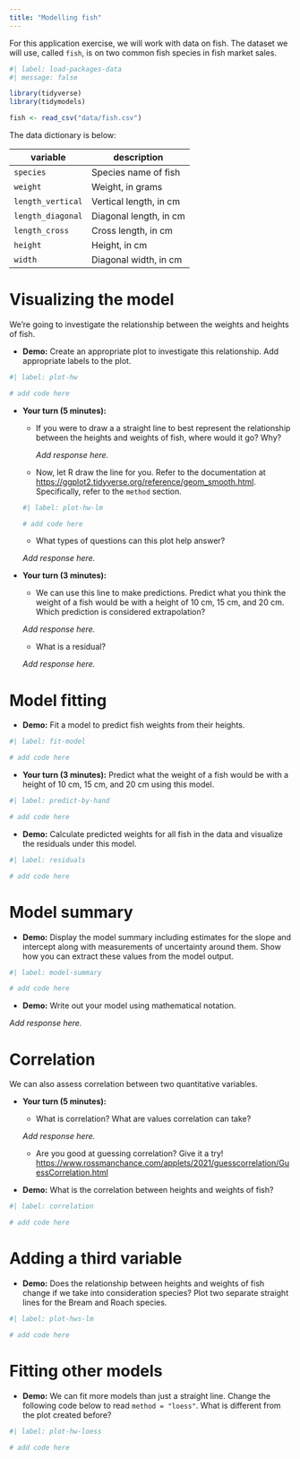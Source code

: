 ```yaml
---
title: "Modelling fish"
---
```


For this application exercise, we will work with data on fish.
The dataset we will use, called `fish`, is on two common fish species in fish market sales.

```r
#| label: load-packages-data
#| message: false

library(tidyverse)
library(tidymodels)

fish <- read_csv("data/fish.csv")
```

The data dictionary is below:

| **variable**      | **description**        |
|-------------------|------------------------|
| `species`         | Species name of fish   |
| `weight`          | Weight, in grams       |
| `length_vertical` | Vertical length, in cm |
| `length_diagonal` | Diagonal length, in cm |
| `length_cross`    | Cross length, in cm    |
| `height`          | Height, in cm          |
| `width`           | Diagonal width, in cm  |

# Visualizing the model

We're going to investigate the relationship between the weights and heights of fish.

-   **Demo:** Create an appropriate plot to investigate this relationship. Add appropriate labels to the plot.

```r
#| label: plot-hw

# add code here
```

-   **Your turn (5 minutes):**

    -   If you were to draw a a straight line to best represent the relationship between the heights and weights of fish, where would it go?
        Why?

        *Add response here.*

    -   Now, let R draw the line for you.
        Refer to the documentation at <https://ggplot2.tidyverse.org/reference/geom_smooth.html>.
        Specifically, refer to the `method` section.

    ```r
    #| label: plot-hw-lm

    # add code here
    ```

    -   What types of questions can this plot help answer?

    *Add response here.*

-   **Your turn (3 minutes):**

    -   We can use this line to make predictions. Predict what you think the weight of a fish would be with a height of 10 cm, 15 cm, and 20 cm. Which prediction is considered extrapolation?

    *Add response here.*

    -   What is a residual?

    *Add response here.*

# Model fitting

-   **Demo:** Fit a model to predict fish weights from their heights.

```r
#| label: fit-model

# add code here
```

-   **Your turn (3 minutes):** Predict what the weight of a fish would be with a height of 10 cm, 15 cm, and 20 cm using this model.

```r
#| label: predict-by-hand

# add code here
```

-   **Demo:** Calculate predicted weights for all fish in the data and visualize the residuals under this model.

```r
#| label: residuals

# add code here
```

# Model summary

-   **Demo:** Display the model summary including estimates for the slope and intercept along with measurements of uncertainty around them. Show how you can extract these values from the model output.

```r
#| label: model-summary

# add code here
```

-   **Demo:** Write out your model using mathematical notation.

*Add response here.*

# Correlation

We can also assess correlation between two quantitative variables.

-   **Your turn (5 minutes):**

    -   What is correlation? What are values correlation can take?

    *Add response here.*

    -   Are you good at guessing correlation? Give it a try! <https://www.rossmanchance.com/applets/2021/guesscorrelation/GuessCorrelation.html>

-   **Demo:** What is the correlation between heights and weights of fish?

```r
#| label: correlation

# add code here
```

# Adding a third variable

-   **Demo:** Does the relationship between heights and weights of fish change if we take into consideration species? Plot two separate straight lines for the Bream and Roach species.

```r
#| label: plot-hws-lm

# add code here
```

# Fitting other models

-   **Demo:** We can fit more models than just a straight line. Change the following code below to read `method = "loess"`. What is different from the plot created before?

```r
#| label: plot-hw-loess

# add code here
```
